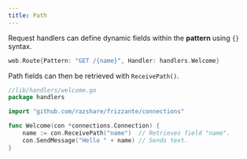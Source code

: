```yaml
---
title: Path
---
```



Request handlers can define dynamic fields within the **pattern** using `{}` syntax.


```go
web.Route{Pattern: "GET /{name}", Handler: handlers.Welcome}
```

Path fields can then be retrieved with `ReceivePath()`.

```go
//lib/handlers/welcome.go
package handlers

import "github.com/razshare/frizzante/connections"

func Welcome(con *connections.Connection) {
    name := con.ReceivePath("name")  // Retrieves field "name".
    con.SendMessage("Hello " + name) // Sends text.
}
```